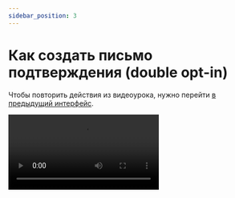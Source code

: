 ```yaml
---
sidebar_position: 3
---
```



# Как создать письмо подтверждения (double opt-in)

Чтобы повторить действия из видеоурока, нужно перейти [в предыдущий интерфейс](https://sendsay.ru/account/).

<Video src="https://www.youtube.com/embed/TRif-zl_F3g" />
